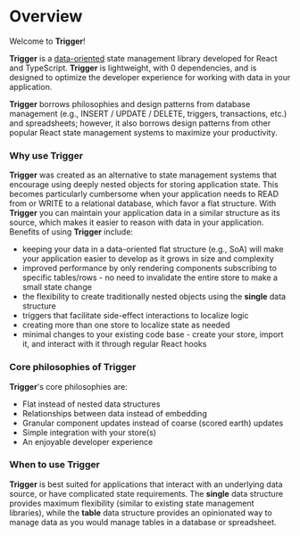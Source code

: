 # Overview

Welcome to **Trigger**!

**Trigger** is a <u>data-oriented</u> state management library developed for React and TypeScript. **Trigger** is lightweight, with
0 dependencies, and is designed to optimize the developer experience for working with data in your application.

**Trigger** borrows philosophies and design patterns from database management (e.g., INSERT / UPDATE / DELETE, triggers, transactions, etc.) and spreadsheets; however, it also
borrows design patterns from other popular React state management systems to maximize your productivity.

### Why use Trigger

**Trigger** was created as an alternative to state management systems that encourage using deeply nested objects for storing application state. This becomes particularly cumbersome when your application needs to READ from or WRITE to a
relational database, which favor a flat structure. With **Trigger** you can maintain your application data in a similar structure as its source, which makes it easier to reason with data in your application. Benefits of using 
**Trigger** include:

* keeping your data in a data-oriented flat structure (e.g., SoA) will make your application easier to develop as it grows in size and complexity
* improved performance by only rendering components subscribing to specific tables/rows - no need to invalidate the entire store to make a small state change
* the flexibility to create traditionally nested objects using the **single** data structure
* triggers that facilitate side-effect interactions to localize logic
* creating more than one store to localize state as needed
* minimal changes to your existing code base - create your store, import it, and interact with it through regular React hooks

### Core philosophies of Trigger

**Trigger**'s core philosophies are:

* Flat instead of nested data structures
* Relationships between data instead of embedding
* Granular component updates instead of coarse (scored earth) updates
* Simple integration with your store(s)
* An enjoyable developer experience

### When to use Trigger

**Trigger** is best suited for applications that interact with an underlying data source, or have complicated state requirements. The **single** data structure provides maximum flexibility
(similar to existing state management libraries), while the **table** data structure provides an opinionated way to manage data as you would manage tables in a
database or spreadsheet.